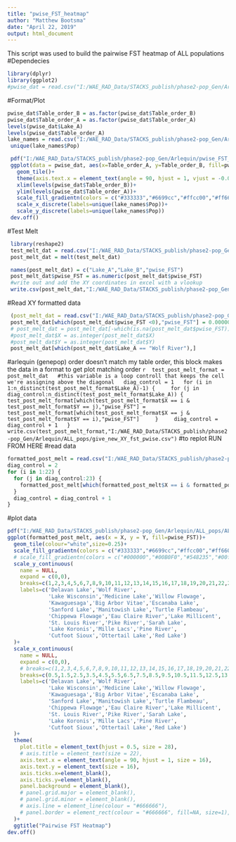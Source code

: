 ```yaml
---
title: "pwise_FST_heatmap"
author: "Matthew Bootsma"
date: "April 22, 2019"
output: html_document
---
```

This script was used to build the pairwise FST heatmap of ALL populations
#Dependecies
```r
library(dplyr)
library(ggplot2)
#pwise_dat = read.csv("I:/WAE_RAD_Data/STACKS_publish/phase2-pop_Gen/Arlequin/molten_pairwise_FST.csv",fileEncoding="UTF-8-BOM")
```

#Format/Plot
```r
pwise_dat$Table_order_B = as.factor(pwise_dat$Table_order_B)
pwise_dat$Table_order_A = as.factor(pwise_dat$Table_order_A)
levels(pwise_dat$Lake_A)
levels(pwise_dat$Table_order_A)
lake_names = read.csv("I:/WAE_RAD_Data/STACKS_publish/phase2-pop_Gen/Arlequin/axis_names_heat_map.csv",fileEncoding="UTF-8-BOM")
 unique(lake_names$Pop) 

 pdf("I:/WAE_RAD_Data/STACKS_publish/phase2-pop_Gen/Arlequin/pwise_FST_heatmap.pdf") 
 ggplot(data = pwise_dat, aes(x=Table_order_A, y=Table_order_B, fill=pwise_FST)) + 
   geom_tile()+ 
   theme(axis.text.x = element_text(angle = 90, hjust = 1, vjust = -0.001))+ 
   xlim(levels(pwise_dat$Table_order_B))+ 
   ylim(levels(pwise_dat$Table_order_A))+ 
   scale_fill_gradientn(colors = c("#333333","#6699cc","#ffcc00","#ff6600","#ff3300"), name="FST")+ 
   scale_x_discrete(labels=unique(lake_names$Pop))+ 
   scale_y_discrete(labels=unique(lake_names$Pop)) 
 dev.off() 
``` 








 #Test Melt 
```r
 library(reshape2) 
 test_melt_dat = read.csv("I:/WAE_RAD_Data/STACKS_publish/phase2-pop_Gen/Arlequin/ALL_pops/pairwise_fst_matrix_2melt.csv",fileEncoding="UTF-8-BOM") 
 post_melt_dat = melt(test_melt_dat) 

 names(post_melt_dat) = c("Lake_A","Lake_B","pwise_FST") 
 post_melt_dat$pwise_FST = as.numeric(post_melt_dat$pwise_FST) 
 #write out and add the XY coordinates in excel with a vlookup 
 write.csv(post_melt_dat,"I:/WAE_RAD_Data/STACKS_publish/phase2-pop_Gen/Arlequin/ALL_pops/ALL_pops_pairwise_fst_melted.csv") 
``` 
 #Read XY formatted data 
```r
 (post_melt_dat = read.csv("I:/WAE_RAD_Data/STACKS_publish/phase2-pop_Gen/Arlequin/ALL_pops/ALL_pops_pairwise_fst_melted.csv", fileEncoding="UTF-8-BOM")) 
 post_melt_dat[which(post_melt_dat$pwise_FST <0),"pwise_FST"] = 0.00000999 
 # post_melt_dat = post_melt_dat[-which(is.na(post_melt_dat$pwise_FST)),] 
 #post_melt_dat$X = as.integer(post_melt_dat$X) 
 #post_melt_dat$Y = as.integer(post_melt_dat$Y) 
 post_melt_dat[which(post_melt_dat$Lake_A == "Wolf River"),] 
 ``` 
 #arlequin (genepop) order doesn't match my table order, this block makes the data in a format to get plot matching order 
 ```r
 test_post_melt_format = post_melt_dat 
 #this variable is a loop controll that keeps the cell we're assigning above the diagonal 
 diag_control = 1 
 for (i in 1:n_distinct(test_post_melt_format$Lake_A)-1) { 
   for (j in diag_control:n_distinct(test_post_melt_format$Lake_A)) { 
     test_post_melt_format[which(test_post_melt_format$X == i & test_post_melt_format$Y == j),"pwise_FST"] = test_post_melt_format[which(test_post_melt_format$X == j & test_post_melt_format$Y == i),"pwise_FST"] 
   } 
   diag_control = diag_control + 1 
 } 
 write.csv(test_post_melt_format,"I:/WAE_RAD_Data/STACKS_publish/phase2-pop_Gen/Arlequin/ALL_pops/give_new_XY_fst_pwise.csv") 
``` 
#to replot RUN FROM HERE
#read data
```r
formatted_post_melt = read.csv("I:/WAE_RAD_Data/STACKS_publish/phase2-pop_Gen/Arlequin/ALL_pops/give_new_XY_fst_pwise.csv", fileEncoding="UTF-8-BOM" )
diag_control = 2
for (i in 1:22) {
  for (j in diag_control:23) {
    formatted_post_melt[which(formatted_post_melt$X == i & formatted_post_melt$Y == j),"pwise_FST"] = NA
  }
  diag_control = diag_control + 1
}
```

#plot data 
```r
pdf("I:/WAE_RAD_Data/STACKS_publish/phase2-pop_Gen/Arlequin/ALL_pops/ALL_pops_pairwise_fst.pdf", width = 11, height = 11)
ggplot(formatted_post_melt, aes(x = X, y = Y, fill=pwise_FST))+
  geom_tile(colour="white",size=0.25)+
  scale_fill_gradientn(colors = c("#333333","#6699cc","#ffcc00","#ff6600","#ff3300"), name="FST")+
  # scale_fill_gradientn(colors = c("#000000","#00B0F0","#548235","#00ffcc"), name="FST")+
  scale_y_continuous(
    name = NULL,
    expand = c(0,0),
    breaks=c(1,2,3,4,5,6,7,8,9,10,11,12,13,14,15,16,17,18,19,20,21,22,23),
    labels=c('Delavan Lake','Wolf River',
             'Lake Wisconsin','Medicine Lake','Willow Flowage',
             'Kawaguesaga','Big Arbor Vitae','Escanaba Lake',
             'Sanford Lake','Manitowish Lake','Turtle Flambeau',
             'Chippewa Flowage','Eau Claire River','Lake Millicent',
             'St. Louis River','Pike River','Sarah Lake',
             'Lake Koronis','Mille Lacs','Pine River',
             'Cutfoot Sioux','Ottertail Lake','Red Lake')
  )+
  scale_x_continuous(
    name = NULL,
    expand = c(0,0),
    # breaks=c(1,2,3,4,5,6,7,8,9,10,11,12,13,14,15,16,17,18,19,20,21,22,23),
    breaks=c(0.5,1.5,2.5,3.5,4.5,5.5,6.5,7.5,8.5,9.5,10.5,11.5,12.5,13.5,14.5,15.5,16.5,17.5,18.5,19.5,20.5,21.5,22.5),
    labels=c('Delavan Lake','Wolf River',
             'Lake Wisconsin','Medicine Lake','Willow Flowage',
             'Kawaguesaga','Big Arbor Vitae','Escanaba Lake',
             'Sanford Lake','Manitowish Lake','Turtle Flambeau',
             'Chippewa Flowage','Eau Claire River','Lake Millicent',
             'St. Louis River','Pike River','Sarah Lake',
             'Lake Koronis','Mille Lacs','Pine River',
             'Cutfoot Sioux','Ottertail Lake','Red Lake')
  )+
  theme(
    plot.title = element_text(hjust = 0.5, size = 28),
    # axis.title = element_text(size = 22),
    axis.text.x = element_text(angle = 90, hjust = 1, size = 16),
    axis.text.y = element_text(size = 16),
    axis.ticks.x=element_blank(),
    axis.ticks.y=element_blank(),
    panel.background = element_blank(),
    # panel.grid.major = element_blank(),
    # panel.grid.minor = element_blank(),
    # axis.line = element_line(colour = "#666666"),
    # panel.border = element_rect(colour = "#666666", fill=NA, size=1),
  )+
  ggtitle("Pairwise FST Heatmap")
dev.off()
```


